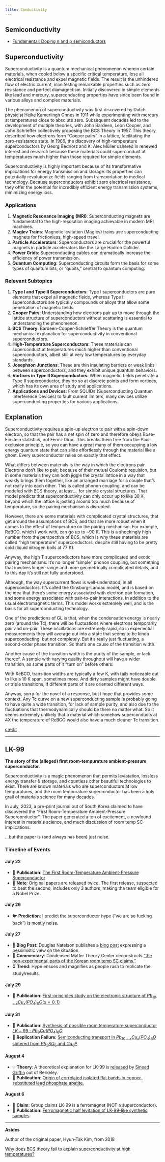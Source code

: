 ```yaml
---
title: Conductivity
---
```


## Semiconductivity

- [Fundamental: Doping n and p semiconductors](https://www.halbleiter.org/en/fundamentals/doping/)

## Superconductivity

Superconductivity is a quantum mechanical phenomenon wherein certain materials, when cooled below a specific critical temperature, lose all electrical resistance and expel magnetic fields. The result is the unhindered flow of electric current, manifesting remarkable properties such as zero resistance and perfect diamagnetism. Initially discovered in simple elements like lead and mercury, superconducting properties have since been found in various alloys and complex materials.

The phenomenon of superconductivity was first discovered by Dutch physicist Heike Kamerlingh Onnes in 1911 while experimenting with mercury at temperatures close to absolute zero. Subsequent decades led to the development of multiple theories, with John Bardeen, Leon Cooper, and John Schrieffer collectively proposing the BCS Theory in 1957. This theory described how electrons form "Cooper pairs" in a lattice, facilitating the zero-resistance state. In 1986, the discovery of high-temperature superconductors by Georg Bednorz and K. Alex Müller ushered in renewed interest and research because these materials could superconduct at temperatures much higher than those required for simple elements.

Superconductivity is highly important because of its transformative implications for energy transmission and storage. Its properties can potentially revolutionize fields ranging from transportation to medical technology. Because superconductors exhibit zero electrical resistance, they offer the potential for incredibly efficient energy transmission systems, minimizing energy loss.

### **Applications**

1. **Magnetic Resonance Imaging (MRI)**: Superconducting magnets are fundamental to the high-resolution imaging achievable in modern MRI machines.
2. **Maglev Trains**: Magnetic levitation (Maglev) trains use superconducting magnets for frictionless, high-speed travel.
3. **Particle Accelerators**: Superconductors are crucial for the powerful magnets in particle accelerators like the Large Hadron Collider.
4. **Power Grids**: Superconducting cables can dramatically increase the efficiency of power transmission.
5. **Quantum Computing**: Superconducting circuits form the basis for some types of quantum bits, or "qubits," central to quantum computing.

### **Relevant Subtopics**

1. **Type I and Type II Superconductors**: Type I superconductors are pure elements that expel all magnetic fields, whereas Type II superconductors are typically compounds or alloys that allow some penetration of magnetic fields.
2. **Cooper Pairs**: Understanding how electrons pair up to move through the lattice structure of superconductors without scattering is essential to understanding the phenomenon.
3. **BCS Theory**: Bardeen-Cooper-Schrieffer Theory is the quantum mechanical explanation for superconductivity in conventional superconductors.
4. **High-Temperature Superconductors**: These materials can superconduct at temperatures much higher than conventional superconductors, albeit still at very low temperatures by everyday standards.
5. **Josephson Junctions**: These are thin insulating barriers or weak links between superconductors, and they exhibit unique quantum behaviors.
6. **Vortices in Type II Superconductors**: When magnetic fields penetrate a Type II superconductor, they do so at discrete points and form vortices, which has its own area of study and applications.
7. **Applications and Devices**: From SQUIDs (Superconducting Quantum Interference Devices) to fault current limiters, many devices utilize superconducting properties for various applications.

## Explanation

Superconductivity requires a spin-up electron to pair with a spin-down electron, so that the pair has a net spin of zero and therefore obeys Bose-Einstein statistics, not Fermi-Dirac. This breaks them free from the Pauli exclusion principle, so you can have a great many of them occupying a low energy quantum state that can slide effortlessly through the material like a ghost. Every superconductor relies on exactly that effect.

What differs between materials is the way in which the electrons pair. Electrons don’t like to pair, because of their mutual Coulomb repulsion, but in some materials they can both jiggle the crystal lattice in a way that weakly brings them together, like an arranged marriage for a couple that’s not really into each other. This is called phonon coupling, and can be modeled with BCS theory, at least… for simple crystal structures. That model predicts that superconductivity can only occur up to like 30 K, beyond which the lattice is jostling around too much because of temperature, so the pairing mechanism is disrupted.

However, there are some materials with complicated crystal structures, that get around the assumptions of BCS, and that are more robust when it comes to the effect of temperature on the pairing mechanism. For example, ReBCO, which I work with, can go up to ~90 K. This is a shockingly high number from the perspective of BCS, which is why these materials are called “high temperature” superconductors, despite still having to be pretty cold (liquid nitrogen boils at 77 K). 

Anyway, the high T superconductors have more complicated and exotic pairing mechanisms. It’s no longer “simple” phonon coupling, but something that involves longer-range and more geometrically complicated details, and to this day it’s still not fully understood.

Although, the way supercurrent flows is well-understood, in all superconductors. It’s called the Ginsburg-Landau model, and is based on the idea that there’s some energy associated with electron pair formation, and some energy associated with pair-to-pair interactions, in addition to the usual electromagnetic terms. This model works extremely well, and is the basis for all superconducting technology.

One of the predictions of GL is that, when the condensation energy is nearly zero (around the Tc), there will be fluctuations where electrons temporarily pair and un-pair. These oscillations are extremely rapid, so in experiential measurements they will average out into a state that seems to be kinda superconducting, but not completely. But it’s really just fluctuating, a second-order phase transition. So that’s one cause of the transition width.

Another cause of the transition width is the purity of the sample, or lack thereof. A sample with varying quality throughout will have a wider transition, as some parts of it “turn on” before others. 

With ReBCO, transition widths are typically a few K, with tails noticeable out to like a 10 K span, sometimes more. And dirty samples might have double or triple transitions, if different parts of it are oriented different ways.

Anyway, sorry for the novel of a response, but I hope that provides some context. Any Tc curve on a new superconducting sample is probably going to have quite a wide transition, for lack of sample purity, and also due to the fluctuations that thermodynamically should be there no matter what. So it seems extremely unlikely that a material which somehow superconducts at 4X the temperature of ReBCO would also have a much cleaner Tc transition.

[credit](https://twitter.com/RBehiel/status/1764752537150988338)

---

## LK-99

**The story of the (alleged) first room-tempurature ambient-pressure superconductor.**

Superconductivity is a magic phenomenon that permits leviatation, lossless energy transfer & storage, and countless other beautiful technologies to exist. There are known materials who are superconductors at low tempuratures, and the room tempurature superconductor has been a holy grail of materials science for many decades.

In July, 2023, a pre-print journal out of South Korea claimed to have discovered the "First Room-Temperature Ambient-Pressure Superconductor". The paper generated a ton of excitement, a newfound interest in materials science, and much discussion of room temp SC implications.

...but the paper is (and always has been) just noise.

### Timeline of Events

#### **July 22**

- 📑 **Publication**: [The First Room-Temperature Ambient-Pressure Superconductor](https://arxiv.org/abs/2307.12008)
- 📝 **Note**: Original papers are released twice. The first release, suspected to beat the second, includes only 3 authors, making the team eligible for a Nobel Prize.

#### **July 26**

- 🐦 **Prediction**: [I predict](https://twitter.com/0xbmac/status/1684338975459233792?s=20) the superconductor hype ("we are so fucking back") is mostly noise.

#### **July 27**

- 📝 **Blog Post**: Douglas Natelson publishes a [blog post](http://nanoscale.blogspot.com/2023/07/condensed-matter-on-public-stage-and.html) expressing a pessimistic view on the situation.
- 💬 **Commentary**: Condensed Matter Theory Center deconstructs ["the non-experimental parts of the Korean room temp SC claims."](https://twitter.com/condensed_the/status/1684551820293681153?s=20)
- ⏳ **Trend**: Hype ensues and magnifies as people rush to replicate the study/results.

#### **July 29**

- 📑 **Publication**: [First-principles study on the electronic structure of $Pb_{10−x}Cu_x(PO_4)_6O (x=0, 1)$](https://arxiv.org/abs/2307.16040)

#### **July 31**

- 📑 **Publication**: [Synthesis of possible room temperature superconductor $LK-99:Pb_9Cu(PO_4)_6O$](https://arxiv.org/abs/2307.16402)
- 🚫 **Replication Failure**: [Semiconducting transport in $Pb_{10-x}Cu_x(PO_4)_6O$ sintered from $Pb_2SO_5$ and $Cu_3P$](https://arxiv.org/ftp/arxiv/papers/2307/2307.16802.pdf)

#### **August 4**

- 💡 **Theory**: A theoretical explanation for LK-99 is [released](https://twitter.com/sineatrix/status/1686182852667572224) by [Sinead Griffin](https://twitter.com/sineatrix) out of Berkeley.
- 📑 **Publication**: [Origin of correlated isolated flat bands in copper-substituted lead phosphate apatite.](https://arxiv.org/pdf/2307.16892.pdf)

#### **August 6**

- 📝 **Claim**: Group claims LK-99 is a ferromagnet (NOT a superconductor).
- 📑 **Publication**: [Ferromagnetic half levitation of LK-99-like synthetic samples](https://arxiv.org/abs/2308.03110)

---

**Asides**

Author of the original paper, Hyun-Tak Kim, from 2018

[Why does BCS theory fail to explain superconductivity at high temperatures?](https://www.quora.com/Why-does-BCS-theory-fail-to-explain-superconductivity-at-high-temperatures/answer/Hyun-Tak-Kim-1?srid=5GeDe)






